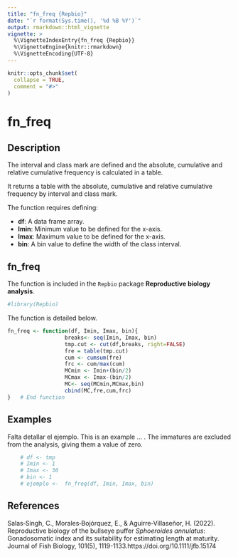 ---
title: "fn_freq {Repbio}"
date: "`r format(Sys.time(), '%d %B %Y')`"
output: rmarkdown::html_vignette
vignette: >
  %\VignetteIndexEntry{fn_freq {Repbio}}
  %\VignetteEngine{knitr::rmarkdown}
  %\VignetteEncoding{UTF-8}
---

```{r, include = FALSE}
knitr::opts_chunk$set(
  collapse = TRUE,
  comment = "#>"
)
```

# fn_freq

## Description

The interval and class mark are defined and the absolute, cumulative and
 relative cumulative frequency is calculated in a table.

It returns a table with the absolute, cumulative and relative cumulative
 frequency by interval and class mark.

The function requires defining:

 * **df**: A data frame array.  
 * **Imin**: Minimum value to be defined for the x-axis.
 * **Imax**: Maximum value to be defined for the x-axis.
 * **bin**: A bin value to define the width of the class interval.

## fn_freq

The function is included in the `Repbio` package **Reproductive biology analysis**.


```{r setup}
#library(Repbio)
```


The function is detailed below.

```{r, warning=FALSE, message=FALSE}
fn_freq <- function(df, Imin, Imax, bin){
                  breaks<- seq(Imin, Imax, bin)
                  tmp.cut <- cut(df,breaks, right=FALSE)
                  fre = table(tmp.cut)
                  cum <- cumsum(fre)
                  frc <- cum/max(cum)
                  MCmin <- Imin+(bin/2)
                  MCmax <- Imax-(bin/2)
                  MC<- seq(MCmin,MCmax,bin)
                  cbind(MC,fre,cum,frc)
}   # End function
```


## Examples

Falta detallar el ejemplo. This is an example ... .
The immatures are excluded from the analysis, giving them a value of zero.

```{r, warning=FALSE, message=FALSE}
    # df <- tmp
    # Imin <- 1
    # Imax <- 30
    # bin <- 1
    # ejemplo <-  fn_freq(df, Imin, Imax, bin)
```


## References

Salas‐Singh, C., Morales‐Bojórquez, E., & Aguirre‐Villaseñor, H. (2022). Reproductive biology of the bullseye puffer *Sphoeroides annulatus*: Gonadosomatic index and its suitability for estimating length at maturity. Journal of Fish Biology, 101(5), 1119-1133.https://doi.org/10.1111/jfb.15174
